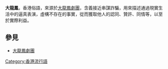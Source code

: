 {{pov|time=2018-01-07T07:49:42+00:00}}
{{Unreferenced|time=2016-05-24T00:34:59+00:00}}
'''大龍鳳'''，香港俗語，來源於[[大龍鳳劇團|大龍鳳劇團]]，含義接近串謀詐騙，用來描述通過現實生活中的逼真表演，虛構不存在的事實，從而獲取他人的認同、贊許、同情等，以至於實際利益。

==參見==
*[[大龍鳳劇團|大龍鳳劇團]]
{{香港小作品}}
[[Category:香港流行語|Category:香港流行語]]